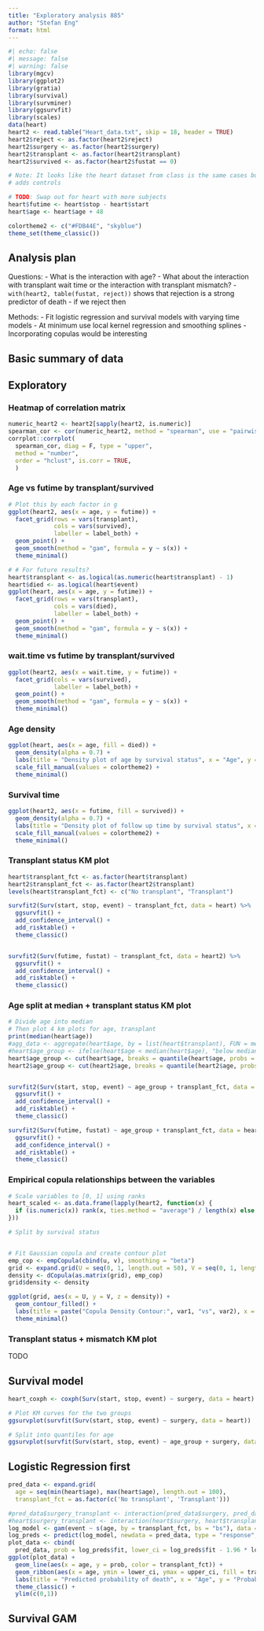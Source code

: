 ```yaml
---
title: "Exploratory analysis 885"
author: "Stefan Eng"
format: html
---
```


```r
#| echo: false
#| message: false
#| warning: false
library(mgcv)
library(ggplot2)
library(gratia)
library(survival)
library(survminer)
library(ggsurvfit)
library(scales)
data(heart)
heart2 <- read.table("Heart_data.txt", skip = 18, header = TRUE)
heart2$reject <- as.factor(heart2$reject)
heart2$surgery <- as.factor(heart2$surgery)
heart2$transplant <- as.factor(heart2$transplant)
heart2$survived <- as.factor(heart2$fustat == 0)

# Note: It looks like the heart dataset from class is the same cases but heart in survival
# adds controls

# TODO: Swap out for heart with more subjects
heart$futime <- heart$stop - heart$start
heart$age <- heart$age + 48

colortheme2 <- c("#FDB44E", "skyblue")
theme_set(theme_classic())
```

## Analysis plan
Questions: 
- What is the interaction with age?
- What about the interaction with transplant wait time or the interaction with transplant mismatch?
- `with(heart2, table(fustat, reject))` shows that rejection is a strong predictor of death
- if we reject then 

Methods:
- Fit logistic regression and survival models with varying time models
- At minimum use local kernel regression and smoothing splines
- Incorporating copulas would be interesting

## Basic summary of data

## Exploratory

### Heatmap of correlation matrix
```r
numeric_heart2 <- heart2[sapply(heart2, is.numeric)]
spearman_cor <- cor(numeric_heart2, method = "spearman", use = "pairwise.complete.obs")
corrplot::corrplot(
  spearman_cor, diag = F, type = "upper",
  method = "number",
  order = "hclust", is.corr = TRUE,
  )
```

### Age vs futime by transplant/survived

```r
# Plot this by each factor in g
ggplot(heart2, aes(x = age, y = futime)) +
  facet_grid(rows = vars(transplant),
             cols = vars(survived),
             labeller = label_both) +
  geom_point() +
  geom_smooth(method = "gam", formula = y ~ s(x)) +
  theme_minimal()

# # For future results?
heart$transplant <- as.logical(as.numeric(heart$transplant) - 1)
heart$died <- as.logical(heart$event)
ggplot(heart, aes(x = age, y = futime)) +
  facet_grid(rows = vars(transplant),
             cols = vars(died),
             labeller = label_both) +
  geom_point() +
  geom_smooth(method = "gam", formula = y ~ s(x)) +
  theme_minimal()
```

### wait.time vs futime by transplant/survived
```r
ggplot(heart2, aes(x = wait.time, y = futime)) +
  facet_grid(cols = vars(survived),
             labeller = label_both) +
  geom_point() +
  geom_smooth(method = "gam", formula = y ~ s(x)) +
  theme_minimal()
```

### Age density
```r
ggplot(heart, aes(x = age, fill = died)) +
  geom_density(alpha = 0.7) +
  labs(title = "Density plot of age by survival status", x = "Age", y = "Density") +
  scale_fill_manual(values = colortheme2) +
  theme_minimal()
```

### Survival time
```r
ggplot(heart2, aes(x = futime, fill = survived)) +
  geom_density(alpha = 0.7) +
  labs(title = "Density plot of follow up time by survival status", x = "Time", y = "Density") +
  scale_fill_manual(values = colortheme2) +
  theme_minimal()
```

### Transplant status KM plot
```r
heart$transplant_fct <- as.factor(heart$transplant)
heart2$transplant_fct <- as.factor(heart2$transplant)
levels(heart$transplant_fct) <- c("No transplant", "Transplant")

survfit2(Surv(start, stop, event) ~ transplant_fct, data = heart) %>%
  ggsurvfit() +
  add_confidence_interval() +
  add_risktable() +
  theme_classic()


survfit2(Surv(futime, fustat) ~ transplant_fct, data = heart2) %>%
  ggsurvfit() +
  add_confidence_interval() +
  add_risktable() +
  theme_classic()
```

### Age split at median + transplant status KM plot
```r
# Divide age into median
# Then plot 4 km plots for age, transplant
print(median(heart$age))
#agg_data <- aggregate(heart$age, by = list(heart$transplant), FUN = median)
#heart$age_group <- ifelse(heart$age < median(heart$age), "below median age", "above median age")
heart$age_group <- cut(heart$age, breaks = quantile(heart$age, probs = seq(0, 1, 0.5)))
heart2$age_group <- cut(heart2$age, breaks = quantile(heart2$age, probs = seq(0, 1, 0.5)))


survfit2(Surv(start, stop, event) ~ age_group + transplant_fct, data = heart) %>%
  ggsurvfit() +
  add_confidence_interval() +
  add_risktable() +
  theme_classic()

survfit2(Surv(futime, fustat) ~ age_group + transplant_fct, data = heart2) %>%
  ggsurvfit() +
  add_confidence_interval() +
  add_risktable() +
  theme_classic()
```

### Empirical copula relationships between the variables
```r
# Scale variables to [0, 1] using ranks
heart_scaled <- as.data.frame(lapply(heart2, function(x) {
  if (is.numeric(x)) rank(x, ties.method = "average") / length(x) else x
}))

# Split by survival status


# Fit Gaussian copula and create contour plot
emp_cop <- empCopula(cbind(u, v), smoothing = "beta")
grid <- expand.grid(U = seq(0, 1, length.out = 50), V = seq(0, 1, length.out = 50))
density <- dCopula(as.matrix(grid), emp_cop)
grid$density <- density

ggplot(grid, aes(x = U, y = V, z = density)) +
  geom_contour_filled() +
  labs(title = paste("Copula Density Contour:", var1, "vs", var2), x = var1, y = var2) +
  theme_minimal()
```

### Transplant status + mismatch KM plot
TODO

## Survival model
```r
heart_coxph <- coxph(Surv(start, stop, event) ~ surgery, data = heart)

# Plot KM curves for the two groups
ggsurvplot(survfit(Surv(start, stop, event) ~ surgery, data = heart))

# Split into quantiles for age
ggsurvplot(survfit(Surv(start, stop, event) ~ age_group + surgery, data = heart))
```

## Logistic Regression first
```r
pred_data <- expand.grid(
  age = seq(min(heart$age), max(heart$age), length.out = 100),
  transplant_fct = as.factor(c('No transplant', 'Transplant')))

#pred_data$surgery_transplant <- interaction(pred_data$surgery, pred_data$transplant)
#heart$surgery_transplant <- interaction(heart$surgery, heart$transplant)
log_model <- gam(event ~ s(age, by = transplant_fct, bs = "bs"), data = heart, family = binomial)
log_preds <- predict(log_model, newdata = pred_data, type = "response", se.fit = TRUE)
plot_data <- cbind(
  pred_data, prob = log_preds$fit, lower_ci = log_preds$fit - 1.96 * log_preds$se.fit, upper_ci = log_preds$fit + 1.96 * log_preds$se.fit)
ggplot(plot_data) +
  geom_line(aes(x = age, y = prob, color = transplant_fct)) +
  geom_ribbon(aes(x = age, ymin = lower_ci, ymax = upper_ci, fill = transplant_fct), alpha = 0.2) +
  labs(title = "Predicted probability of death", x = "Age", y = "Probability of death") +
  theme_classic() +
  ylim(c(0,1))
```

## Survival GAM

